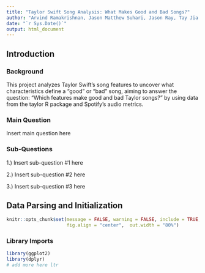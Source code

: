 ```yaml
---
title: "Taylor Swift Song Analysis: What Makes Good and Bad Songs?"
author: "Arvind Ramakrishnan, Jason Matthew Suhari, Jason Ray, Tay Jia Jun Jeremy"
date: "`r Sys.Date()`"
output: html_document
---
```


## Introduction

### Background

This project analyzes Taylor Swift's song features to uncover what characteristics define a "good" or "bad" song, aiming to answer the question: "Which features make good and bad Taylor songs?" by using data from the taylor R package and Spotify's audio metrics.

### Main Question

Insert main question here

### Sub-Questions
1.) Insert sub-question #1 here

2.) Insert sub-question #2 here

3.) Insert sub-question #3 here

## Data Parsing and Initialization

```r
knitr::opts_chunk$set(message = FALSE, warning = FALSE, include = TRUE,
                      fig.align = "center",  out.width = "80%")
```

### Library Imports
```r
library(ggplot2)
library(dplyr)
# add more here ltr
```

### 
